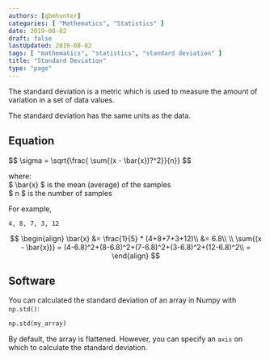 ```yaml
---
authors: [gbmhunter]
categories: [ "Mathematics", "Statistics" ]
date: 2019-08-02
draft: false
lastUpdated: 2019-08-02
tags: [ "mathematics", "statistics", "standard deviation" ]
title: "Standard Deviation"
type: "page"
---
```



<WarningIsNotes />

The standard deviation is a metric which is used to measure the amount of variation in a set of data values.

The standard deviation has the same units as the data.

## Equation

<div>$$ \sigma = \sqrt{\frac{ \sum{(x - \bar{x})?^2}}{n}} $$</div>

<p className="centered">where:<br/>
$ \bar{x} $ is the mean (average) of the samples<br/>
$ n $ is the number of samples<br/></p>

For example,

```
4, 8, 7, 3, 12
```

$$
\begin{align}
\bar{x} &= \frac{1}{5} * (4+8+7+3+12)\\
        &= 6.8\\
\\
\sum{(x - \bar{x})} = (4-6.8)^2+(8-6.8)^2+(7-6.8)^2+(3-6.8)^2+(12-6.8)^2\\
                  =                  
\end{align}
$$

## Software

You can calculated the standard deviation of an array in Numpy with `np.std()`:

```python
np.std(my_array)
```

By default, the array is flattened. However, you can specify an `axis` on which to calculate the standard deviation.